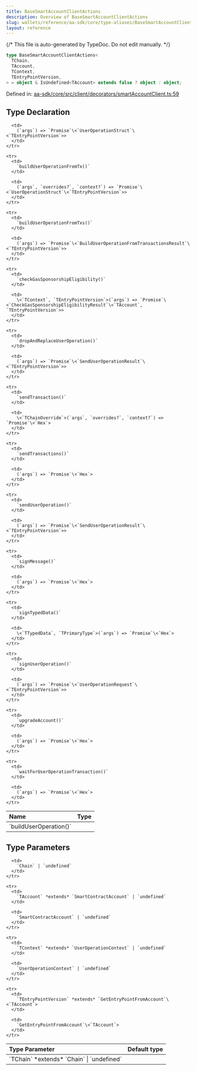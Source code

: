 ```yaml
---
title: BaseSmartAccountClientActions
description: Overview of BaseSmartAccountClientActions
slug: wallets/reference/aa-sdk/core/type-aliases/BaseSmartAccountClientActions
layout: reference
---
```


{/* This file is auto-generated by TypeDoc. Do not edit manually. */}

```ts
type BaseSmartAccountClientActions<
  TChain,
  TAccount,
  TContext,
  TEntryPointVersion,
> = object & IsUndefined<TAccount> extends false ? object : object;
```

Defined in: [aa-sdk/core/src/client/decorators/smartAccountClient.ts:59](https://github.com/alchemyplatform/aa-sdk/blob/ad165355d980f9a16dd388088895bfc851df8656/aa-sdk/core/src/client/decorators/smartAccountClient.ts#L59)

## Type Declaration

<table>
  <thead>
    <tr>
      <th align="left">Name</th>
      <th align="left">Type</th>
    </tr>
  </thead>

  <tbody>
    <tr>
      <td>
        `buildUserOperation()`
      </td>

      <td>
        (`args`) => `Promise`\<`UserOperationStruct`\<`TEntryPointVersion`>>
      </td>
    </tr>

    <tr>
      <td>
        `buildUserOperationFromTx()`
      </td>

      <td>
        (`args`, `overrides?`, `context?`) => `Promise`\<`UserOperationStruct`\<`TEntryPointVersion`>>
      </td>
    </tr>

    <tr>
      <td>
        `buildUserOperationFromTxs()`
      </td>

      <td>
        (`args`) => `Promise`\<`BuildUserOperationFromTransactionsResult`\<`TEntryPointVersion`>>
      </td>
    </tr>

    <tr>
      <td>
        `checkGasSponsorshipEligibility()`
      </td>

      <td>
        \<`TContext`, `TEntryPointVersion`>(`args`) => `Promise`\<`CheckGasSponsorshipEligibilityResult`\<`TAccount`, `TEntryPointVersion`>>
      </td>
    </tr>

    <tr>
      <td>
        `dropAndReplaceUserOperation()`
      </td>

      <td>
        (`args`) => `Promise`\<`SendUserOperationResult`\<`TEntryPointVersion`>>
      </td>
    </tr>

    <tr>
      <td>
        `sendTransaction()`
      </td>

      <td>
        \<`TChainOverride`>(`args`, `overrides?`, `context?`) => `Promise`\<`Hex`>
      </td>
    </tr>

    <tr>
      <td>
        `sendTransactions()`
      </td>

      <td>
        (`args`) => `Promise`\<`Hex`>
      </td>
    </tr>

    <tr>
      <td>
        `sendUserOperation()`
      </td>

      <td>
        (`args`) => `Promise`\<`SendUserOperationResult`\<`TEntryPointVersion`>>
      </td>
    </tr>

    <tr>
      <td>
        `signMessage()`
      </td>

      <td>
        (`args`) => `Promise`\<`Hex`>
      </td>
    </tr>

    <tr>
      <td>
        `signTypedData()`
      </td>

      <td>
        \<`TTypedData`, `TPrimaryType`>(`args`) => `Promise`\<`Hex`>
      </td>
    </tr>

    <tr>
      <td>
        `signUserOperation()`
      </td>

      <td>
        (`args`) => `Promise`\<`UserOperationRequest`\<`TEntryPointVersion`>>
      </td>
    </tr>

    <tr>
      <td>
        `upgradeAccount()`
      </td>

      <td>
        (`args`) => `Promise`\<`Hex`>
      </td>
    </tr>

    <tr>
      <td>
        `waitForUserOperationTransaction()`
      </td>

      <td>
        (`args`) => `Promise`\<`Hex`>
      </td>
    </tr>

  </tbody>
</table>

## Type Parameters

<table>
  <thead>
    <tr>
      <th align="left">Type Parameter</th>
      <th align="left">Default type</th>
    </tr>
  </thead>

  <tbody>
    <tr>
      <td>
        `TChain` *extends* `Chain` | `undefined`
      </td>

      <td>
        `Chain` | `undefined`
      </td>
    </tr>

    <tr>
      <td>
        `TAccount` *extends* `SmartContractAccount` | `undefined`
      </td>

      <td>
        `SmartContractAccount` | `undefined`
      </td>
    </tr>

    <tr>
      <td>
        `TContext` *extends* `UserOperationContext` | `undefined`
      </td>

      <td>
        `UserOperationContext` | `undefined`
      </td>
    </tr>

    <tr>
      <td>
        `TEntryPointVersion` *extends* `GetEntryPointFromAccount`\<`TAccount`>
      </td>

      <td>
        `GetEntryPointFromAccount`\<`TAccount`>
      </td>
    </tr>

  </tbody>
</table>
